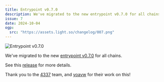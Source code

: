 ```yaml
---
title: Entrypoint v0.7.0
description: We've migrated to the new entrypoint v0.7.0 for all chains.
issue: 7
date: 2024-10-04
ogp:
  src: "https://assets.light.so/changelog/007.png"
---
```


<Image src="https://assets.light.so/changelog/007.png" alt="Entrypoint v0.7.0" width={1920} height={1080} />

We've migrated to the new [entrypoint v0.7.0](https://x.com/erc4337/status/1761015846179360780) for all chains.

See this [release](https://github.com/eth-infinitism/account-abstraction/releases/tag/v0.7.0) for more details.

Thank you to the [4337](https://x.com/erc4337) team, and [yoavw](https://x.com/yoavw) for their work on this!
